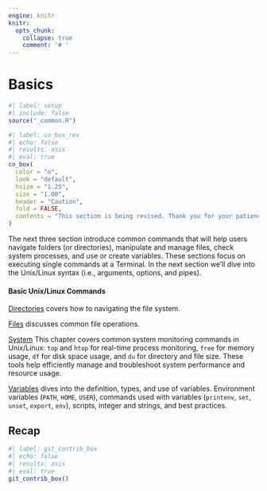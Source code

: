 ```yaml
---
engine: knitr
knitr:
  opts_chunk: 
    collapse: true
    comment: '# '
---
```


# Basics  {#sec-basic-cmnds .unnumbered}

```r
#| label: setup
#| include: false
source("_common.R")
```

```r
#| label: co_box_rev
#| echo: false
#| results: asis
#| eval: true
co_box(
  color = "o",
  look = "default", 
  hsize = "1.25", 
  size = "1.00", 
  header = "Caution", 
  fold = FALSE,
  contents = "This section is being revised. Thank you for your patience."
)
```

The next three section introduce common commands that will help users navigate folders (or directories), manipulate and manage files, check system processes, and use or create variables. These sections focus on executing single commands at a Terminal. In the next section we'll dive into the Unix/Linux syntax (i.e., arguments, options, and pipes).

#### Basic Unix/Linux Commands

[Directories](dirs.qmd) covers how to navigating the file system. 

[Files](dirs.qmd) discusses common file operations.

[System](sys.qmd) This chapter covers common system monitoring commands in Unix/Linux: `top` and `htop` for real-time process monitoring, `free` for memory usage, `df` for disk space usage, and `du` for directory and file size. These tools help efficiently manage and troubleshoot system performance and resource usage.

[Variables](vars.qmd) dives into the definition, types, and use of variables. Environment variables (`PATH`, `HOME`, `USER`), commands used with variables (`printenv`, `set`, `unset`, `export`, `env`), scripts, integer and strings, and best practices.

<!--

#### Advanced Topics

- **Scripting and Automation**: Basics of writing shell scripts to automate routine tasks.

- **Customizing the Environment**: How to customize the shell experience, including themes, prompts, and aliases.

- **Security Practices**: Basic security practices using terminal commands, such as setting file permissions and managing user accounts.

#### Practical Exercises

- **Hands-On Examples**: Provide step-by-step exercises to practice basic and intermediate commands.

- **Project Ideas**: Offer project suggestions that involve using terminal commands to solve real-world problems, like data backup scripts or a basic server setup.

-->

## Recap 

```r
#| label: git_contrib_box
#| echo: false
#| results: asis
#| eval: true
git_contrib_box()
```